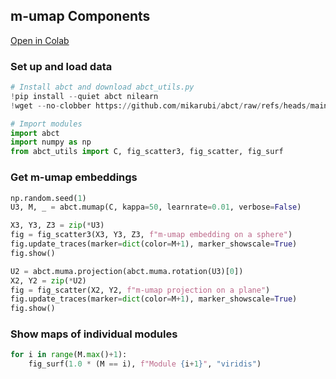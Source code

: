## m-umap Components

[Open in Colab](https://colab.research.google.com/github/mikarubi/abct/blob/main/docs-code/examples/5_mumap.ipynb){.btn .btn-dark .btn-sm}

### Set up and load data

```python

# Install abct and download abct_utils.py
!pip install --quiet abct nilearn
!wget --no-clobber https://github.com/mikarubi/abct/raw/refs/heads/main/docs-code/examples/abct_utils.py

# Import modules
import abct
import numpy as np
from abct_utils import C, fig_scatter3, fig_scatter, fig_surf

```

### Get m-umap embeddings

```python

np.random.seed(1)
U3, M, _ = abct.mumap(C, kappa=50, learnrate=0.01, verbose=False)

X3, Y3, Z3 = zip(*U3)
fig = fig_scatter3(X3, Y3, Z3, f"m-umap embedding on a sphere")
fig.update_traces(marker=dict(color=M+1), marker_showscale=True)
fig.show()

U2 = abct.muma.projection(abct.muma.rotation(U3)[0])
X2, Y2 = zip(*U2)
fig = fig_scatter(X2, Y2, f"m-umap projection on a plane")
fig.update_traces(marker=dict(color=M+1), marker_showscale=True)
fig.show()

```

### Show maps of individual modules

```python

for i in range(M.max()+1):
    fig_surf(1.0 * (M == i), f"Module {i+1}", "viridis")

```
